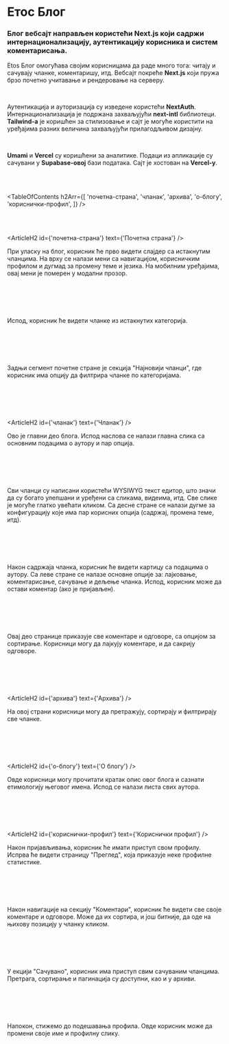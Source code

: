 


# Етос Блог

### Блог вебсајт направљен користећи Next.js који садржи интернационализацију, аутентикацију корисника и систем коментарисања.

<HeroImage image={EthosImg} title="Етос Блог" />

Etos Блог омогућава својим корисницама да раде много тога: читају и сачувају чланке, коментаришу, итд. Вебсајт покреће **Next.js** који пружа брзо почетно учитавање и рендеровање на серверу.

<br />

Аутентикација и ауторизација су изведене користећи **NextAuth**.
Интернационализација је подржана захваљујући **next-intl** библиотеци. **Tailwind-а** је коришћен за стилизовање и сајт је могуће користити на уређајима разних величина захваљујући прилагодљивом дизајну.

<br />

**Umami** и **Vercel** су коришћени за аналитике.
Подаци из апликације су сачувани у **Supabase-овој** бази података. Сајт је хостован
на **Vercel-у**.

<br />
<br />

<TableOfContents
   h2Arr={[
      'почетна-страна',
      'чланак',
      'архива',
      'о-блогу',
      'кориснички-профил',
   ]}
/>

<br />
<br />

<ArticleH2 id={'почетна-страна'} text={'Почетна страна'} />

При уласку на блог, корисник ће прво видети слајдер са истакнутим чланцима. На врху се налази мени са навигацијом, корисничким профилом и дугмад за промену теме и језика. На мобилним уређајима, овај мени је померен у модални прозор.

<br />

<ArticleImage
   image={EthosImg0}
   imageMobile={EthosMobileImg0}
   alt="Почетна страна"
   isResponsive={true}
/>

<br />
<br />

Испод, корисник ће видети чланке из истакнутих категорија.

<br />

<ArticleImage
   image={EthosImg1}
   imageMobile={EthosMobileImg1}
   alt="Истакнуте категорије"
   isResponsive={true}
/>

<br />
<br />

Задњи сегмент почетне стране је секција "Најновији чланци", где корисник има опцију да филтрира чланке по категоријама.

<br />

<ArticleImage
   image={EthosImg2}
   imageMobile={EthosMobileImg2}
   alt="Најновији чланци"
   isResponsive={true}
/>

<br />
<br />

<ArticleH2 id={'чланак'} text={'Чланак'} />

Ово је главни део блога. Испод наслова се налази главна слика са основним подацима о аутору и пар опција.

<br />

<ArticleImage
   image={EthosImg3}
   imageMobile={EthosMobileImg3}
   alt="Чланак"
   isResponsive={true}
/>

<br />
<br />

Сви чланци су написани користећи WYSIWYG текст едитор, што значи да су богато улепшани и уређени са сликама, видеима, итд. Све слике је могуће глатко увећати кликом. Са десне стране се налази дугме за конфигурацију које има пар корисних опција (садржај, промена теме, итд).

<br />

<ArticleImage
   image={EthosImg4}
   imageMobile={EthosMobileImg4}
   alt="Опције чланка"
   isResponsive={true}
/>

<br />
<br />

Након садржаја чланка, корисник ће видети картицу са подацима о аутору. Са леве стране се налазе основне опције за: лајковање, коментарисање, сачување и дељење чланка. Испод, корисник може да остави коментар (ако је пријављен).

<br />

<ArticleImage
   image={EthosImg5}
   imageMobile={EthosMobileImg5}
   alt="Опције чланка"
   isResponsive={true}
/>

<br />
<br />

Овај део странице приказује све коментаре и одговоре, са опцијом за сортирање. Корисници могу да лајкују коментаре, и да сакрију одговоре.

<br />

<ArticleImage
   image={EthosImg6}
   imageMobile={EthosMobileImg6}
   alt="Коментари"
   isResponsive={true}
/>

<br />
<br />

<ArticleH2 id={'архива'} text={'Архива'} />

На овој страни корисници могу да претражују, сортирају и филтрирају све чланке.

<br />

<ArticleImage
   image={EthosImg7}
   imageMobile={EthosMobileImg7}
   alt="Архива"
   isResponsive={true}
/>

<br />
<br />

<ArticleH2 id={'о-блогу'} text={'О блогу'} />

Овде корисници могу прочитати кратак опис овог блога и сазнати етимологију његовог имена. Испод се налази листа свих аутора.

<br />

<ArticleImage
   image={EthosImg8}
   imageMobile={EthosMobileImg8}
   alt="О блогу"
   isResponsive={true}
/>

<br />
<br />

<ArticleH2 id={'кориснички-профил'} text={'Кориснички профил'} />

Након пријављивања, корисник ће имати приступ свом профилу. Испрва ће видети страницу "Преглед", која приказује неке профилне статистике.

<br />

<ArticleImage
   image={EthosImg9}
   imageMobile={EthosMobileImg9}
   alt="Преглед профила"
   isResponsive={true}
/>

<br />
<br />

Након навигације на секцију "Коментари", корисник ће видети све своје коментаре и одговоре. Може да их сортира, и још битније, да оде на њихову позицију у чланку кликом.

<br />

<ArticleImage
   image={EthosImg10}
   imageMobile={EthosMobileImg10}
   alt="Кориснички коментари"
   isResponsive={true}
/>

<br />
<br />

У екцији "Сачувано", корисник има приступ свим сачуваним чланцима. Претрага, сортирање и пагинација су доступни, као и у архиви.

<br />

<ArticleImage
   image={EthosImg11}
   imageMobile={EthosMobileImg11}
   alt="Сачувани чланци"
   isResponsive={true}
/>

<br />
<br />

Напокон, стижемо до подешавања профила. Овде корисник може да промени своје име и профилну слику.

<br />

<ArticleImage
   image={EthosImg12}
   imageMobile={EthosMobileImg12}
   alt="Подешавање профила"
   isResponsive={true}
/>

<br />
